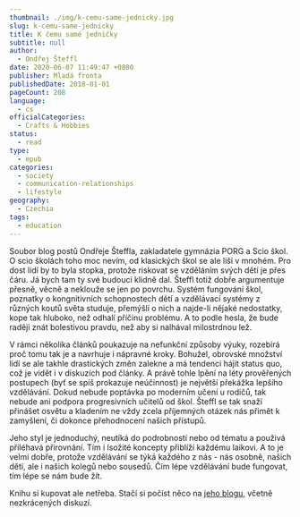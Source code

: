 ```yaml
---
thumbnail: ./img/k-cemu-same-jednicky.jpg
slug: k-cemu-same-jednicky
title: K čemu samé jedničky
subtitle: null
author:
  - Ondřej Šteffl
date: 2020-06-07 11:49:47 +0800
publisher: Mladá fronta
publishedDate: 2018-01-01
pageCount: 208
language:
  - cs
officialCategories:
  - Crafts & Hobbies
status:
  - read
type:
  - epub
categories:
  - society
  - communication-relationships
  - lifestyle
geography:
  - Czechia
tags:
  - education
---
```


Soubor blog postů Ondřeje Šteffla, zakladatele gymnázia PORG a Scio škol. O scio školách toho moc nevím, od klasických škol se ale liší v mnohém. Pro dost lidí by to byla stopka, protože riskovat se vzděláním svých dětí je přes čáru. Já bych tam ty své budoucí klidně dal. Šteffl totiž dobře argumentuje přesně, věcně a neklouže se jen po povrchu. Systém fungování škol, poznatky o kongnitivních schopnostech dětí a vzdělávací systémy z různých koutů světa studuje, přemýšlí o nich a najde-li nějaké nedostatky, kope tak hluboko, než odhalí příčinu problému. A to podle hesla, že bude raději znát bolestivou pravdu, než aby si nalhával milostrdnou lež.

V rámci několika článků poukazuje na nefunkční způsoby výuky, rozebírá proč tomu tak je a navrhuje i nápravné kroky. Bohužel, obrovské množství lidí se ale takhle drastických změn zalekne a má tendenci hájit status quo, což je vidět i v diskuzích pod články. A právě tohle lpění na léty prověřených postupech (byť se spíš prokazuje neúčinnost) je největší překážka lepšího vzdělávání. Dokud nebude poptávka po moderním učení u rodičů, tak nebude ani podpora progresivních učitelů od škol. Šteffl se tak snaží přinášet osvětu a kladením ne vždy zcela příjemných otázek nás přimět k zamyšlení, či dokonce přehodnocení našich přístupů.

Jeho styl je jednoduchý, neutíká do podrobností nebo od tématu a použivá přiléhavá přirovnání. Tím i lsožité koncepty přiblíží každému laikovi. A to je velmi dobře, protože vzdělávání se týká každého z nás - nás osobně, našich dětí, ale i našich kolegů nebo sousedů. Čím lépe vzdělávání bude fungovat, tím lépe se nám bude žít.

Knihu si kupovat ale netřeba. Stačí si počíst něco na [jeho blogu](http://blog.aktualne.cz/blogy/ondrej-steffl.php), včetně nezkrácených diskuzí.
